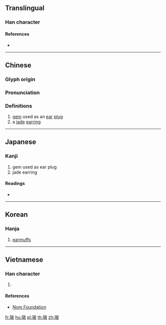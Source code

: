 ==Translingual==

===Han character===
{{Han char|rn=96|rad=玉|as=10|sn=14|four=14186|canj=MGJBC|ids=⿰[[玉|⺩]][[真]]}}

====References====
* {{Han ref|kx=0740.030|dkj=21167|dj=1149.220|hdz=21130.100|uh=7471|ud=29809|bh=E2D0|bd=58064}}

----

==Chinese==
{{zh-forms}}

===Glyph origin===
{{Han etym}}

===Pronunciation===
{{zh-pron
|m=zhèn
|c=zan3,tin3
|mc=y
|oc=y
|ma=
|cat=n
}}

===Definitions===
{{zh-hanzi}}

# [[gem]] used as an [[ear]] [[plug]]
# a [[jade]] [[earring]]

----

==Japanese==

===Kanji===
{{ja-kanji|grade=|rs=玉10}}

# gem used as ear plug
# jade earring

====Readings====
* {{ja-readings|on=[[てん]] (ten), [[ちん]] (chin), [[しん]] (shin)|kun=[[みみだま]] (mimidama)|nanori=}}

----

==Korean==

===Hanja===
{{ko-hanja|hangeul=전|eumhun=|rv=jeon|mr=chŏn|y=cen}}

# [[earmuffs]]

----

==Vietnamese==

===Han character===
{{vi-readings|rs=玉10| hanviet = trấn}}

# {{defn|lang=vi|sort=玉10}}

====References====
*[http://nomfoundation.org/common/nom_details.php?codepoint=7471 Nom Foundation]

[[fr:瑱]]
[[hu:瑱]]
[[pl:瑱]]
[[th:瑱]]
[[zh:瑱]]